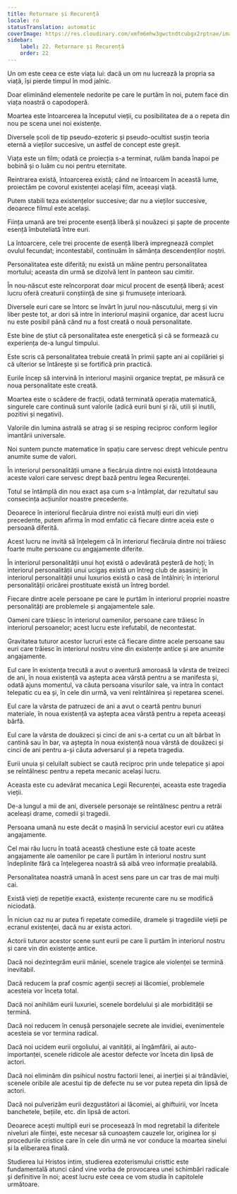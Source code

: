 ```yaml
---
title: Returnare și Recurență
locale: ro
statusTranslation: automatic
coverImage: https://res.cloudinary.com/xmfm6mhw3gwctndtcubgx2rptnae/image/upload/v1741354419/small_cover_la_gran_rebelion_28716e29d2.webp
sidebar:
    label: 22. Returnare și Recurență
    order: 22
---
```

Un om este ceea ce este viața lui: dacă un om nu lucrează la propria sa viață, își pierde timpul în mod jalnic.

Doar eliminând elementele nedorite pe care le purtăm în noi, putem face din viața noastră o capodoperă.

Moartea este întoarcerea la începutul vieții, cu posibilitatea de a o repeta din nou pe scena unei noi existențe.

Diversele școli de tip pseudo-ezoteric și pseudo-ocultist susțin teoria eternă a vieților succesive, un astfel de concept este greșit.

Viața este un film; odată ce proiecția s-a terminat, rulăm banda înapoi pe bobină și o luăm cu noi pentru eternitate.

Reintrarea există, întoarcerea există; când ne întoarcem în această lume, proiectăm pe covorul existenței același film, aceeași viață.

Putem stabili teza existențelor succesive; dar nu a vieților succesive, deoarece filmul este același.

Ființa umană are trei procente esență liberă și nouăzeci și șapte de procente esență îmbuteliată între euri.

La întoarcere, cele trei procente de esență liberă impregnează complet ovulul fecundat; incontestabil, continuăm în sămânța descendenților noștri.

Personalitatea este diferită; nu există un mâine pentru personalitatea mortului; aceasta din urmă se dizolvă lent în panteon sau cimitir.

În nou-născut este reîncorporat doar micul procent de esență liberă; acest lucru oferă creaturii conștiință de sine și frumusețe interioară.

Diversele euri care se întorc se învârt în jurul nou-născutului, merg și vin liber peste tot, ar dori să intre în interiorul mașinii organice, dar acest lucru nu este posibil până când nu a fost creată o nouă personalitate.

Este bine de știut că personalitatea este energetică și că se formează cu experiența de-a lungul timpului.

Este scris că personalitatea trebuie creată în primii șapte ani ai copilăriei și că ulterior se întărește și se fortifică prin practică.

Eurile încep să intervină în interiorul mașinii organice treptat, pe măsură ce noua personalitate este creată.

Moartea este o scădere de fracții, odată terminată operația matematică, singurele care continuă sunt valorile (adică eurii buni și răi, utili și inutili, pozitivi și negativi).

Valorile din lumina astrală se atrag și se resping reciproc conform legilor imantării universale.

Noi suntem puncte matematice în spațiu care servesc drept vehicule pentru anumite sume de valori.

În interiorul personalității umane a fiecăruia dintre noi există întotdeauna aceste valori care servesc drept bază pentru legea Recurenței.

Totul se întâmplă din nou exact așa cum s-a întâmplat, dar rezultatul sau consecința acțiunilor noastre precedente.

Deoarece în interiorul fiecăruia dintre noi există mulți euri din vieți precedente, putem afirma în mod emfatic că fiecare dintre aceia este o persoană diferită.

Acest lucru ne invită să înțelegem că în interiorul fiecăruia dintre noi trăiesc foarte multe persoane cu angajamente diferite.

În interiorul personalității unui hoț există o adevărată peșteră de hoți; în interiorul personalității unui ucigaș există un întreg club de asasini; în interiorul personalității unui luxurios există o casă de întâlniri; în interiorul personalității oricărei prostituate există un întreg bordel.

Fiecare dintre acele persoane pe care le purtăm în interiorul propriei noastre personalități are problemele și angajamentele sale.

Oameni care trăiesc în interiorul oamenilor, persoane care trăiesc în interiorul persoanelor; acest lucru este irefutabil, de necontestat.

Gravitatea tuturor acestor lucruri este că fiecare dintre acele persoane sau euri care trăiesc în interiorul nostru vine din existențe antice și are anumite angajamente.

Eul care în existența trecută a avut o aventură amoroasă la vârsta de treizeci de ani, în noua existență va aștepta acea vârstă pentru a se manifesta și, odată ajuns momentul, va căuta persoana visurilor sale, va intra în contact telepatic cu ea și, în cele din urmă, va veni reîntâlnirea și repetarea scenei.

Eul care la vârsta de patruzeci de ani a avut o ceartă pentru bunuri materiale, în noua existență va aștepta acea vârstă pentru a repeta aceeași bârfă.

Eul care la vârsta de douăzeci și cinci de ani s-a certat cu un alt bărbat în cantină sau în bar, va aștepta în noua existență noua vârstă de douăzeci și cinci de ani pentru a-și căuta adversarul și a repeta tragedia.

Eurii unuia și celuilalt subiect se caută reciproc prin unde telepatice și apoi se reîntâlnesc pentru a repeta mecanic același lucru.

Aceasta este cu adevărat mecanica Legii Recurenței, aceasta este tragedia vieții.

De-a lungul a mii de ani, diversele personaje se reîntâlnesc pentru a retrăi aceleași drame, comedii și tragedii.

Persoana umană nu este decât o mașină în serviciul acestor euri cu atâtea angajamente.

Cel mai rău lucru în toată această chestiune este că toate aceste angajamente ale oamenilor pe care îi purtăm în interiorul nostru sunt îndeplinite fără ca înțelegerea noastră să aibă vreo informație prealabilă.

Personalitatea noastră umană în acest sens pare un car tras de mai mulți cai.

Există vieți de repetiție exactă, existențe recurente care nu se modifică niciodată.

În niciun caz nu ar putea fi repetate comediile, dramele și tragediile vieții pe ecranul existenței, dacă nu ar exista actori.

Actorii tuturor acestor scene sunt eurii pe care îi purtăm în interiorul nostru și care vin din existențe antice.

Dacă noi dezintegrăm eurii mâniei, scenele tragice ale violenței se termină inevitabil.

Dacă reducem la praf cosmic agenții secreți ai lăcomiei, problemele acesteia vor înceta total.

Dacă noi anihilăm eurii luxuriei, scenele bordelului și ale morbidității se termină.

Dacă noi reducem în cenușă personajele secrete ale invidiei, evenimentele acesteia se vor termina radical.

Dacă noi ucidem eurii orgoliului, ai vanității, ai îngâmfării, ai auto-importanței, scenele ridicole ale acestor defecte vor înceta din lipsă de actori.

Dacă noi eliminăm din psihicul nostru factorii lenei, ai inerției și ai trândăviei, scenele oribile ale acestui tip de defecte nu se vor putea repeta din lipsă de actori.

Dacă noi pulverizăm eurii dezgustători ai lăcomiei, ai ghiftuirii, vor înceta banchetele, bețiile, etc. din lipsă de actori.

Deoarece acești multipli euri se procesează în mod regretabil la diferitele niveluri ale ființei, este necesar să cunoaștem cauzele lor, originea lor și procedurile cristice care în cele din urmă ne vor conduce la moartea sinelui și la eliberarea finală.

Studierea lui Hristos intim, studierea ezoterismului cristtic este fundamentală atunci când vine vorba de provocarea unei schimbări radicale și definitive în noi; acest lucru este ceea ce vom studia în capitolele următoare.


